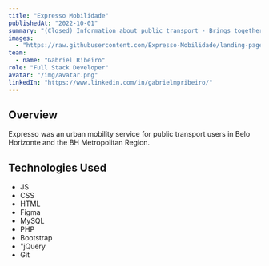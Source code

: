```yaml
---
title: "Expresso Mobilidade"
publishedAt: "2022-10-01"
summary: "(Closed) Information about public transport - Brings together useful and important information for public transport users of RMBH."
images:
  - "https://raw.githubusercontent.com/Expresso-Mobilidade/landing-page/refs/heads/main/assets/images/banner.png"
team:
  - name: "Gabriel Ribeiro"
role: "Full Stack Developer"
avatar: "/img/avatar.png"
linkedIn: "https://www.linkedin.com/in/gabrielmpribeiro/"
---
```


## Overview

Expresso was an urban mobility service for public transport users in Belo Horizonte and the BH Metropolitan Region.

## Technologies Used

- JS
- CSS
- HTML
- Figma
- MySQL
- PHP
- Bootstrap
- "jQuery
- Git
